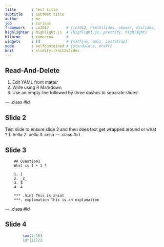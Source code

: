 ```yaml
---
title       : Test title
subtitle    : subtest title
author      : me
job         : curious
framework   : io2012        # {io2012, html5slides, shower, dzslides, ...}
highlighter : highlight.js  # {highlight.js, prettify, highlight}
hitheme     : tomorrow      # 
widgets     : []            # {mathjax, quiz, bootstrap}
mode        : selfcontained # {standalone, draft}
knit        : slidify::knit2slides
---
```


## Read-And-Delete

1. Edit YAML front matter
2. Write using R Markdown
3. Use an empty line followed by three dashes to separate slides!

--- .class #id 

## Slide 2

Test slide to ensure slide 2
and then does text get wrapped around or what ?
1. hello
2. bello
3. cello
 --- .class #id

## Slide 3

        ## Question1
        What is 1 + 1 ?
        
        1. 1
        2. _2_
        3. 3
        4. 4
        
        *** .hint This is ahint
        ***. explanation This is an explanation
--- .class #id

## Slide 4

```r
        sum(1:10)
        10*(11)/2
```




